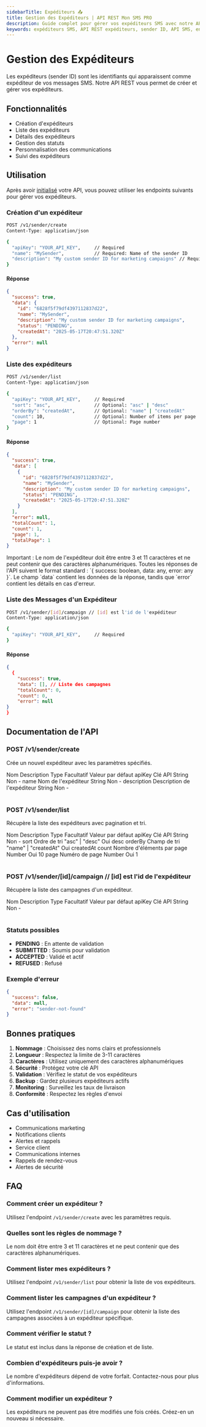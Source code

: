 ```yaml
---
sidebarTitle: Expéditeurs 📤
title: Gestion des Expéditeurs | API REST Mon SMS PRO
description: Guide complet pour gérer vos expéditeurs SMS avec notre API REST. Créez, listez et gérez vos expéditeurs via des requêtes HTTP.
keywords: expéditeurs SMS, API REST expéditeurs, sender ID, API SMS, endpoints expéditeurs, gestion expéditeurs
---
```



# Gestion des Expéditeurs

Les expéditeurs (sender ID) sont les identifiants qui apparaissent comme expéditeur de vos messages SMS. Notre API REST vous permet de créer et gérer vos expéditeurs.

## Fonctionnalités

- Création d'expéditeurs
- Liste des expéditeurs
- Détails des expéditeurs
- Gestion des statuts
- Personnalisation des communications
- Suivi des expéditeurs

## Utilisation

Après avoir [initialisé](/libs/rest/get-started/#init) votre API, vous pouvez utiliser les endpoints suivants pour gérer vos expéditeurs.

### Création d'un expéditeur

```bash
POST /v1/sender/create
Content-Type: application/json

{
  "apiKey": "YOUR_API_KEY",     // Required
  "name": "MySender",           // Required: Name of the sender ID
  "description": "My custom sender ID for marketing campaigns" // Required: Description of the sender ID
}
```

#### Réponse

```json
{
  "success": true,
  "data": {
    "id": "6828f5f79df4397112837d22",
    "name": "MySender",
    "description": "My custom sender ID for marketing campaigns",
    "status": "PENDING",
    "createdAt": "2025-05-17T20:47:51.320Z"
  },
  "error": null
}
```

### Liste des expéditeurs

```bash
POST /v1/sender/list
Content-Type: application/json

{
  "apiKey": "YOUR_API_KEY",     // Required
  "sort": "asc",                // Optional: "asc" | "desc"
  "orderBy": "createdAt",       // Optional: "name" | "createdAt"
  "count": 10,                  // Optional: Number of items per page
  "page": 1                     // Optional: Page number
}
```

#### Réponse

```json
{
  "success": true,
  "data": [
    {
      "id": "6828f5f79df4397112837d22",
      "name": "MySender",
      "description": "My custom sender ID for marketing campaigns",
      "status": "PENDING",
      "createdAt": "2025-05-17T20:47:51.320Z"
    }
  ],
  "error": null,
  "totalCount": 1,
  "count": 1,
  "page": 1,
  "totalPage": 1
}
```

<Callout type="warning" emoji="⚠️">
  Important : Le nom de l'expéditeur doit être entre 3 et 11 caractères et ne
  peut contenir que des caractères alphanumériques.
</Callout>

<Callout type="info">
  Toutes les réponses de l'API suivent le format standard : `{ success: boolean, data: any, error: any }`.
  Le champ `data` contient les données de la réponse, tandis que `error` contient les détails en cas d'erreur.
</Callout>

### Liste des Messages d'un Expéditeur

```bash
POST /v1/sender/[id]/campaign // [id] est l'id de l'expéditeur
Content-Type: application/json

{
  "apiKey": "YOUR_API_KEY",     // Required
}
```

#### Réponse

```json
{
  {
    "success": true,
    "data": [], // Liste des campagnes
    "totalCount": 0,
    "count": 0,
    "error": null
}
}
```

## Documentation de l'API

### POST /v1/sender/create

Crée un nouvel expéditeur avec les paramètres spécifiés.

<Table style={{ marginTop: 20 }}>
  <thead>
    <Table.Tr>
      <Table.Th>Nom</Table.Th>
      <Table.Th>Description</Table.Th>
      <Table.Th>Type</Table.Th>
      <Table.Th>Facultatif</Table.Th>
      <Table.Th>Valeur par défaut</Table.Th>
    </Table.Tr>
  </thead>
  <tbody>
    <Table.Tr>
      <Table.Td>apiKey</Table.Td>
      <Table.Td>Clé API</Table.Td>
      <Table.Td>String</Table.Td>
      <Table.Td>Non</Table.Td>
      <Table.Td>-</Table.Td>
    </Table.Tr>
    <Table.Tr>
      <Table.Td>name</Table.Td>
      <Table.Td>Nom de l'expéditeur</Table.Td>
      <Table.Td>String</Table.Td>
      <Table.Td>Non</Table.Td>
      <Table.Td>-</Table.Td>
    </Table.Tr>
    <Table.Tr>
      <Table.Td>description</Table.Td>
      <Table.Td>Description de l'expéditeur</Table.Td>
      <Table.Td>String</Table.Td>
      <Table.Td>Non</Table.Td>
      <Table.Td>-</Table.Td>
    </Table.Tr>
  </tbody>
</Table>

### POST /v1/sender/list

Récupère la liste des expéditeurs avec pagination et tri.

<Table style={{ marginTop: 20 }}>
  <thead>
    <Table.Tr>
      <Table.Th>Nom</Table.Th>
      <Table.Th>Description</Table.Th>
      <Table.Th>Type</Table.Th>
      <Table.Th>Facultatif</Table.Th>
      <Table.Th>Valeur par défaut</Table.Th>
    </Table.Tr>
  </thead>
  <tbody>
    <Table.Tr>
      <Table.Td>apiKey</Table.Td>
      <Table.Td>Clé API</Table.Td>
      <Table.Td>String</Table.Td>
      <Table.Td>Non</Table.Td>
      <Table.Td>-</Table.Td>
    </Table.Tr>
    <Table.Tr>
      <Table.Td>sort</Table.Td>
      <Table.Td>Ordre de tri</Table.Td>
      <Table.Td>"asc" | "desc"</Table.Td>
      <Table.Td>Oui</Table.Td>
      <Table.Td>desc</Table.Td>
    </Table.Tr>
    <Table.Tr>
      <Table.Td>orderBy</Table.Td>
      <Table.Td>Champ de tri</Table.Td>
      <Table.Td>"name" | "createdAt"</Table.Td>
      <Table.Td>Oui</Table.Td>
      <Table.Td>createdAt</Table.Td>
    </Table.Tr>
    <Table.Tr>
      <Table.Td>count</Table.Td>
      <Table.Td>Nombre d'éléments par page</Table.Td>
      <Table.Td>Number</Table.Td>
      <Table.Td>Oui</Table.Td>
      <Table.Td>10</Table.Td>
    </Table.Tr>
    <Table.Tr>
      <Table.Td>page</Table.Td>
      <Table.Td>Numéro de page</Table.Td>
      <Table.Td>Number</Table.Td>
      <Table.Td>Oui</Table.Td>
      <Table.Td>1</Table.Td>
    </Table.Tr>
  </tbody>
</Table>

### POST /v1/sender/[id]/campaign // [id] est l'id de l'expéditeur

Récupère la liste des campagnes d'un expéditeur.

<Table style={{ marginTop: 20 }}>
  <thead>
    <Table.Tr>
      <Table.Th>Nom</Table.Th>
      <Table.Th>Description</Table.Th>
      <Table.Th>Type</Table.Th>
      <Table.Th>Facultatif</Table.Th>
      <Table.Th>Valeur par défaut</Table.Th>
    </Table.Tr>
  </thead>
  <tbody>
    <Table.Tr>
      <Table.Td>apiKey</Table.Td>
      <Table.Td>Clé API</Table.Td>
      <Table.Td>String</Table.Td>
      <Table.Td>Non</Table.Td>
      <Table.Td>-</Table.Td>
    </Table.Tr>
  </tbody>
</Table>

### Statuts possibles

- **PENDING** : En attente de validation
- **SUBMITTED** : Soumis pour validation
- **ACCEPTED** : Validé et actif
- **REFUSED** : Refusé

### Exemple d'erreur

```json
{
  "success": false,
  "data": null,
  "error": "sender-not-found"
}
```

## Bonnes pratiques

1. **Nommage** : Choisissez des noms clairs et professionnels
2. **Longueur** : Respectez la limite de 3-11 caractères
3. **Caractères** : Utilisez uniquement des caractères alphanumériques
4. **Sécurité** : Protégez votre clé API
5. **Validation** : Vérifiez le statut de vos expéditeurs
6. **Backup** : Gardez plusieurs expéditeurs actifs
7. **Monitoring** : Surveillez les taux de livraison
8. **Conformité** : Respectez les règles d'envoi

## Cas d'utilisation

- Communications marketing
- Notifications clients
- Alertes et rappels
- Service client
- Communications internes
- Rappels de rendez-vous
- Alertes de sécurité

## FAQ

### Comment créer un expéditeur ?

Utilisez l'endpoint `/v1/sender/create` avec les paramètres requis.

### Quelles sont les règles de nommage ?

Le nom doit être entre 3 et 11 caractères et ne peut contenir que des caractères alphanumériques.

### Comment lister mes expéditeurs ?

Utilisez l'endpoint `/v1/sender/list` pour obtenir la liste de vos expéditeurs.

### Comment lister les campagnes d'un expéditeur ?

Utilisez l'endpoint `/v1/sender/[id]/campaign` pour obtenir la liste des campagnes associées à un expéditeur spécifique.

### Comment vérifier le statut ?

Le statut est inclus dans la réponse de création et de liste.

### Combien d'expéditeurs puis-je avoir ?

Le nombre d'expéditeurs dépend de votre forfait. Contactez-nous pour plus d'informations.

### Comment modifier un expéditeur ?

Les expéditeurs ne peuvent pas être modifiés une fois créés. Créez-en un nouveau si nécessaire.
